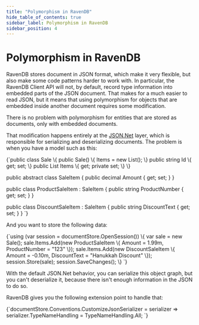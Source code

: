 ```yaml
---
title: "Polymorphism in RavenDB"
hide_table_of_contents: true
sidebar_label: Polymorphism in RavenDB
sidebar_position: 4
---
```



# Polymorphism in RavenDB

RavenDB stores document in JSON format, which make it very flexible, but also make some code patterns harder to work with. In particular, the RavenDB Client API will not, by default, record type information into embedded parts of the JSON document. That makes for a much easier to read JSON, but it means that using polymorphism for objects that are embedded inside another document requires some modification.

<Admonition type="note" title="">
There is no problem with polymorphism for entities that are stored as documents, only with embedded documents.
</Admonition>

That modification happens entirely at the [JSON.Net](https://www.newtonsoft.com/json) layer, which is responsible for serializing and deserializing documents. The problem is when you have a model such as this:

<TabItem value="polymorphism_1" label="polymorphism_1">
<CodeBlock language="csharp">
{`public class Sale
\{
	public Sale()
	\{
		Items = new List<SaleItem>();
	\}
	public string Id \{ get; set; \}
	public List<SaleItem> Items \{ get; private set; \}
\}

public abstract class SaleItem
\{
	public decimal Amount \{ get; set; \}
\}

public class ProductSaleItem : SaleItem
\{
	public string ProductNumber \{ get; set; \}
\}

public class DiscountSaleItem : SaleItem
\{
	public string DiscountText \{ get; set; \}
\}
`}
</CodeBlock>
</TabItem>

And you want to store the following data:

<TabItem value="polymorphism_2" label="polymorphism_2">
<CodeBlock language="csharp">
{`using (var session = documentStore.OpenSession())
\{
	var sale = new Sale();
	sale.Items.Add(new ProductSaleItem \{ Amount = 1.99m, ProductNumber = "123" \});
	sale.Items.Add(new DiscountSaleItem \{ Amount = -0.10m, DiscountText = "Hanukkah Discount" \});
	session.Store(sale);
	session.SaveChanges();
\}
`}
</CodeBlock>
</TabItem>

With the default JSON.Net behavior, you can serialize this object graph, but you can't deserialize it, because there isn't enough information in the JSON to do so.

RavenDB gives you the following extension point to handle that:

<TabItem value="polymorphism_3" label="polymorphism_3">
<CodeBlock language="csharp">
{`documentStore.Conventions.CustomizeJsonSerializer = serializer => serializer.TypeNameHandling = TypeNameHandling.All;
`}
</CodeBlock>
</TabItem>
